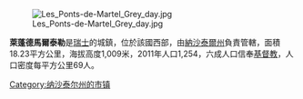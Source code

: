 [[Image:Les_Ponts-de-Martel_Grey_day.jpg|right]]

'''萊蓬德馬爾泰勒'''是[[瑞士|瑞士]]的城鎮，位於該國西部，由[[納沙泰爾州|納沙泰爾州]]負責管轄，面積18.23平方公里，海拔高度1,009米，2011年人口1,254，六成人口信奉[[基督教|基督教]]，人口密度每平方公里69人。

{{Switzerland-geo-stub}}
[[Category:纳沙泰尔州的市镇|Category:纳沙泰尔州的市镇]]